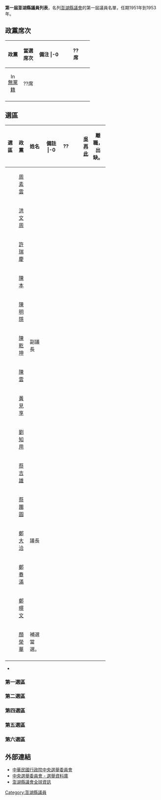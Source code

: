 '''第一屆澎湖縣議員列表'''，名列[[澎湖縣議會|澎湖縣議會]]的第一屆議員名單，任期1951年到1953年。

== 政黨席次 ==
{| class="wikitable" width=55%
!width=15%|政黨 !!width=15%|當選席次 !!width=25%|備注
|-0
| align="center"|{{Kmt|16px}}||align="center"|??席||align="center"|
|-
| align="center"|[[File:Independent_candidate_icon_(TW).svg|16px]] [[無黨籍|無黨籍]]||align="center"|??席||align="center"|
|-
|}

== 選區 ==
{| class="wikitable" width=65%
!width=10%|選區 !!width=15%|政黨 !!width=10%|姓名 !!width=25%|備註
|-0
| rowspan="16" align="center"|??||align="center"|　||align="center"|[[吳再此|吳再此]]||離職，出缺。
|-
| align="center"|　||align="center"|[[周素雲|周素雲]]||
|-
| align="center"|　||align="center"|[[洪文周|洪文周]]||
|-
| align="center"|　||align="center"|[[許瑞慶|許瑞慶]]||
|-
| align="center"|　||align="center"|[[陳本|陳本]]||
|-
| align="center"|　||align="center"|[[陳明隱|陳明隱]]||
|-
| align="center"|　||align="center"|[[陳乾坤|陳乾坤]]||副議長
|-
| align="center"|　||align="center"|[[陳雲|陳雲]]||
|-
| align="center"|　||align="center"|[[黃見享|黃見享]]||
|-
| align="center"|　||align="center"|[[劉知用|劉知用]]||
|-
| align="center"|　||align="center"|[[蔡吉雄|蔡吉雄]]||
|-
| align="center"|　||align="center"|[[蔡團圓|蔡團圓]]||
|-
| align="center"|　||align="center"|[[鄭大洽|鄭大洽]]||議長
|-
| align="center"|　||align="center"|[[鄭春滿|鄭春滿]]||
|-
| align="center"|　||align="center"|[[鄭暻文|鄭暻文]]||
|-
| align="center"|　||align="center"|[[顏榮華|顏榮華]]||補選當選。
|-
|}
* 

=== 第一選區 ===


=== 第二選區 ===


=== 第四選區 ===


=== 第五選區 ===


=== 第六選區 ===


== 外部連結 ==
* [http://www.cec.gov.tw 中華民國行政院中央選舉委員會] {{Wayback|url=http://www.cec.gov.tw/ |date=20200906141109 }}
* [https://web.archive.org/web/20040908044807/http://210.69.23.140/cec/cechead.asp 中央選舉委員會 - 選舉資料庫]
* [http://www.phcouncil.gov.tw 澎湖縣議會全球資訊] {{Wayback|url=http://www.phcouncil.gov.tw/ |date=20120307134633 }}

[[Category:澎湖縣議員|Category:澎湖縣議員]]